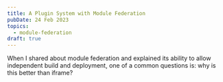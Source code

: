 ```yaml
---
title: A Plugin System with Module Federation
pubDate: 24 Feb 2023
topics:
  - module-federation
draft: true
---
```


When I shared about module federation and explained its ability to allow independent build and deployment, one of a common questions is: why is this better than iframe?
